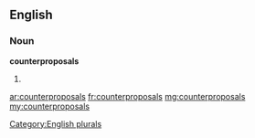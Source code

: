 ==English==

===Noun===
'''counterproposals'''

# {{plural of|counterproposal}}

[[Category:English plurals]]

[[ar:counterproposals]]
[[fr:counterproposals]]
[[mg:counterproposals]]
[[my:counterproposals]]
